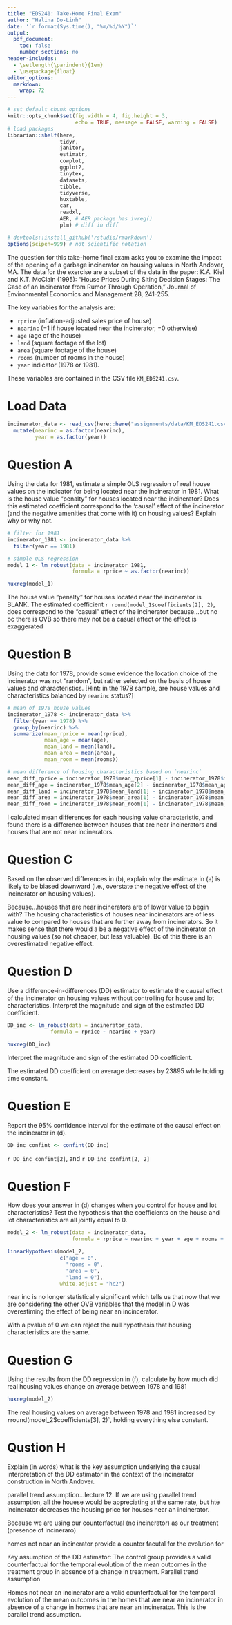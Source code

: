 ```yaml
---
title: "EDS241: Take-Home Final Exam"
author: "Halina Do-Linh"
date: '`r format(Sys.time(), "%m/%d/%Y")`'
output: 
  pdf_document:
    toc: false
    number_sections: no
header-includes:
  - \setlength{\parindent}{1em}
  - \usepackage{float}
editor_options: 
  markdown: 
    wrap: 72
---
```


```r
# set default chunk options
knitr::opts_chunk$set(fig.width = 4, fig.height = 3, 
                      echo = TRUE, message = FALSE, warning = FALSE)
# load packages
librarian::shelf(here,
                 tidyr,
                 janitor,
                 estimatr,
                 cowplot,
                 ggplot2,
                 tinytex,
                 datasets,
                 tibble,
                 tidyverse,
                 huxtable,
                 car,
                 readxl,
                 AER, # AER package has ivreg()
                 plm) # diff in diff   

# devtools::install_github('rstudio/rmarkdown')
options(scipen=999) # not scientific notation
```

\noindent The question for this take-home final exam asks you to examine the impact of the opening of a garbage incinerator on housing values in North Andover, MA. The data for the exercise are a subset of the data in the paper: K.A. Kiel and K.T. McClain (1995): “House Prices During Siting Decision Stages: The Case of an Incinerator from Rumor Through Operation,” Journal of Environmental Economics and Management 28, 241-255.

\noindent The key variables for the analysis are: 

- `rprice` (inflation-adjusted sales price of house)
- `nearinc` (=1 if house located near the incinerator, =0 otherwise)
- `age` (age of the house)
- `land` (square footage of the lot)
- `area` (square footage of the house)
- `rooms` (number of rooms in the house)
- `year` indicator (1978 or 1981).

\noindent These variables are contained in the CSV file `KM_EDS241.csv`.

# Load Data

```r
incinerator_data <- read_csv(here::here("assignments/data/KM_EDS241.csv")) %>% 
  mutate(nearinc = as.factor(nearinc),
         year = as.factor(year))
```

# Question A
\noindent Using the data for 1981, estimate a simple OLS regression of real house values on the indicator for being located near the incinerator in 1981. What is the house value “penalty” for houses located near the incinerator? Does this estimated coefficient correspond to the ‘causal’ effect of the incinerator (and the negative amenities that come with it) on housing values? Explain why or why not.

```r
# filter for 1981
incinerator_1981 <- incinerator_data %>% 
  filter(year == 1981)

# simple OLS regression
model_1 <- lm_robust(data = incinerator_1981, 
                     formula = rprice ~ as.factor(nearinc))

huxreg(model_1)
```

\noindent \textbf{Answer:} The house value "penalty" for houses located near the incinerator is BLANK. The estimated coefficient `r round(model_1$coefficients[2], 2)`, does correspond to the "casual" effect of the incinerator because...but no bc there is OVB so there may not be a casual effect or the effect is exaggerated 

# Question B
\noindent Using the data for 1978, provide some evidence the location choice of the incinerator was not “random”, but rather selected on the basis of house values and characteristics. [Hint: in the 1978 sample, are house values and characteristics balanced by `nearinc` status?]

```r
# mean of 1978 house values 
incinerator_1978 <- incinerator_data %>%
  filter(year == 1978) %>%
  group_by(nearinc) %>%
  summarize(mean_rprice = mean(rprice),
            mean_age = mean(age),
            mean_land = mean(land),
            mean_area = mean(area),
            mean_room = mean(rooms))

# mean difference of housing characteristics based on `nearinc`
mean_diff_rprice = incinerator_1978$mean_rprice[1] - incinerator_1978$mean_rprice[2]
mean_diff_age = incinerator_1978$mean_age[2] - incinerator_1978$mean_age[1]
mean_diff_land = incinerator_1978$mean_land[1] - incinerator_1978$mean_land[2]
mean_diff_area = incinerator_1978$mean_area[1] - incinerator_1978$mean_area[2]
mean_diff_room = incinerator_1978$mean_room[1] - incinerator_1978$mean_room[2]
```

\noindent \textbf{Answer:} I calculated mean differences for each housing value characteristic, and found there is a difference between houses that are near incinerators and houses that are not near incinerators.

# Question C
\noindent Based on the observed differences in (b), explain why the estimate in (a) is likely to be biased downward (i.e., overstate the negative effect of the incinerator on housing values).

\noindent \textbf{Answer:} Because...houses that are near incinerators are of lower value to begin with? The housing characteristics of houses near incinerators are of less value to compared to houses that are further away from incinerators. So it makes sense that there would a be a negative effect of the incinerator on housing values (so not cheaper, but less valuable). Bc of this there is an overestimated negative effect. 

# Question D
\noindent Use a difference-in-differences (DD) estimator to estimate the causal effect of the incinerator on housing values without controlling for house and lot characteristics. Interpret the magnitude and sign of the estimated DD coefficient.

```r
DD_inc <- lm_robust(data = incinerator_data,
              formula = rprice ~ nearinc + year)

huxreg(DD_inc)
```
Interpret the magnitude and sign of the estimated DD coefficient.

\noindent \textbf{Answer:} The estimated DD coefficient on average decreases by 23895 while holding time constant. 

# Question E
\noindent Report the 95% confidence interval for the estimate of the causal effect on the incinerator in (d).

```r
DD_inc_confint <- confint(DD_inc)
```

\noindent \textbf{Answer:} `r DD_inc_confint[2]`, and   `r DD_inc_confint[2, 2]`

# Question F
\noindent How does your answer in (d) changes when you control for house and lot characteristics? Test the hypothesis that the coefficients on the house and lot characteristics are all jointly equal to 0.

```r
model_2 <- lm_robust(data = incinerator_data, 
                     formula = rprice ~ nearinc + year + age + rooms + area + land)

linearHypothesis(model_2,
                 c("age = 0",
                   "rooms = 0",
                   "area = 0",
                   "land = 0"),
                 white.adjust = "hc2")
```

\noindent \textbf{Answer:} near inc is no longer statistically significant which tells us that now that we are considering the other OVB variables that the model in D was overestiming the effect of being near an incincerator. 

With a pvalue of 0 we can reject the null hypothesis that housing characteristics are the same. 

# Question G
\noindent Using the results from the DD regression in (f), calculate by how much did real housing values change on average between 1978 and 1981

```r
huxreg(model_2)
```

\noindent \textbf{Answer:} The real housing values on average between 1978 and 1981 increased by `r `round(model_2$coefficients[3], 2)`, holding everything else constant. 

# Qustion H
\noindent Explain (in words) what is the key assumption underlying the causal interpretation of the DD estimator in the context of the incinerator construction in North Andover.

\noindent \textbf{Answer:} parallel trend assumption...lecture 12. If we are using parallel trend assumption, all the houese would be appreciating at the same rate, but hte incinerator decreases the housing price for houses near an incinerator. 

Because we are using our counterfactual (no incinerator) as our treatment (presence of incineraro)

homes not near an incinerator provide a counter facutal for the evolution for

Key assumption of the DD estimator: The control group provides a valid counterfactual for the temporal evolution of the mean outcomes in the treatment group in absence of a change in treatment. Parallel trend assumption

Homes not near an incinerator are a valid counterfactual for the temporal evolution of the mean outcomes in the homes that are near an incinerator in absence of a change in homes that are near an incinerator. This is the parallel trend assumption. 





